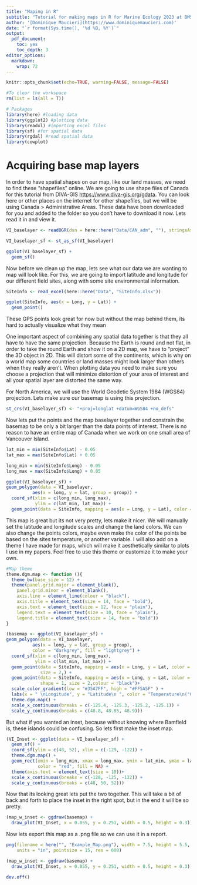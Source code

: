 ```yaml
---
title: "Maping in R"
subtitle: "Tutorial for making maps in R for Marine Ecology 2023 at BMSC"
author: '[Dominique Maucieri](https://www.dominiquemaucieri.com)'
date: "`r format(Sys.time(), '%d %B, %Y')`"
output: 
  pdf_document:
    toc: yes
    toc_depth: 3
editor_options: 
  markdown: 
    wrap: 72
---
```


```r

knitr::opts_chunk$set(echo=TRUE, warning=FALSE, message=FALSE)

#To clear the workspace
rm(list = ls(all = T))

# Packages
library(here) #loading data
library(ggplot2) #plotting data
library(readxl) #importing excel files
library(sf) #for spatial data
library(rgdal) #read spatial data
library(cowplot)

```


# Acquiring base map layers

In order to have spatial shapes on our map, like our land masses, we need to find these "shapefiles" online. We are going to use shape files of Canada for this tutorial from DIVA-GIS [https://www.diva-gis.org/gdata](https://www.diva-gis.org/gdata). You can look here or other places on the internet for other shapefiles, but we will be using Canada > Administrative Areas. These data have been downloaded for you and added to the folder so you don't have to download it now. Lets read it in and view it.

```r

VI_baselayer <- readOGR(dsn = here::here("Data/CAN_adm", ""), stringsAsFactors = F)

VI_baselayer_sf <- st_as_sf(VI_baselayer)

ggplot(VI_baselayer_sf) +
  geom_sf() 

```

Now before we clean up the map, lets see what our data we are wanting to map will look like. For this, we are going to import latitude and longitude for our different field sites, along with some site environmental information.


```r

SiteInfo <- read_excel(here::here("Data", "SiteInfo.xlsx"))

ggplot(SiteInfo, aes(x = Long, y = Lat)) +
  geom_point()

```

These GPS points look great for now but without the map behind them, its hard to actually visualize what they mean

One important aspect of combining any spatial data together is that they all have to have the same projection. Because the Earth is round and not flat, in order to take the round Earth and show it on a 2D map, we have to "project" the 3D object in 2D. This will distort some of the continents, which is why on a world map some countries or land masses might look larger than others when they really aren't. When plotting data you need to make sure you choose a projection that will minimize distortion of your area of interest and all your spatial layer are distorted the same way. 

For North America, we will use the World Geodetic System 1984 (WGS84) projection. Lets make sure our basemap is using this projection. 

```r

st_crs(VI_baselayer_sf) <- "+proj=longlat +datum=WGS84 +no_defs"

```

Now lets put the points and the map baselayer together and constrain the basemap to be only a bit larger than the data points of interest. There is no reason to have an entire map of Canada when we work on one small area of Vancouver Island.


```r

lat_min = min(SiteInfo$Lat) - 0.05
lat_max = max(SiteInfo$Lat) + 0.05

long_min = min(SiteInfo$Long) - 0.05
long_max = max(SiteInfo$Long) + 0.05

ggplot(VI_baselayer_sf) +
geom_polygon(data = VI_baselayer, 
          aes(x = long, y = lat, group = group)) +
  coord_sf(xlim = c(long_min, long_max),
           ylim = c(lat_min, lat_max)) +
  geom_point(data = SiteInfo, mapping = aes(x = Long, y = Lat), color = "red") 

```


This map is great but its not very pretty, lets make it nicer. We will manually set the latitude and longitude scales and change the land colors. We can also change the points colors, maybe even make the color of the points be based on the sites temperature, or another variable. I will also add on a theme I have made for maps, which will make it aesthetically similar to plots I use in my papers. Feel free to use this theme or customize it to make your own. 

```r

#Map theme 
theme.dgm.map <- function (){
  theme_bw(base_size = 12) +
  theme(panel.grid.major = element_blank(),
    panel.grid.minor = element_blank(),
    axis.line = element_line(colour = "black"),
    axis.title = element_text(size = 14, face = "bold"),
    axis.text = element_text(size = 12, face = "plain"),
    legend.text = element_text(size = 10, face = "plain"),
    legend.title = element_text(size = 14, face = "bold")) 
}

(basemap <- ggplot(VI_baselayer_sf) +
geom_polygon(data = VI_baselayer, 
          aes(x = long, y = lat, group = group), 
          color = "darkgrey", fill = "lightgrey") +
  coord_sf(xlim = c(long_min, long_max),
           ylim = c(lat_min, lat_max)) +
  geom_point(data = SiteInfo, mapping = aes(x = Long, y = Lat, color = Temp),
             size = 2,) + 
  geom_point(data = SiteInfo, mapping = aes(x = Long, y = Lat, color = Temp),
             shape = 1, size = 2,colour = "black")+
  scale_color_gradient(low = "#35A7FF", high = "#FF5A5F" ) +
  labs(x = " \nLongitude", y = "Latitude\n ", color = "Temperature\n(°C)") +
  theme.dgm.map() +
  scale_x_continuous(breaks = c(-125.4, -125.3, -125.2, -125.1)) +
  scale_y_continuous(breaks = c(48.8, 48.85, 48.9)))

```


But what if you wanted an inset, because without knowing where Bamfield is, these islands could be confusing. So lets first make the inset map.

```r

(VI_Inset <- ggplot(data = VI_baselayer_sf) +
  geom_sf() +
  coord_sf(ylim = c(48, 52), xlim = c(-129, -122)) +
  theme.dgm.map() +
  geom_rect(xmin = long_min, xmax = long_max, ymin = lat_min, ymax = lat_max,
            color = "red", fill = NA) +
  theme(axis.text = element_text(size = 10))+
  scale_x_continuous(breaks = c(-128, -125, -122)) +
  scale_y_continuous(breaks = c(48, 50, 52)))

```

Now that its looking great lets put the two together. This will take a bit of back and forth to place the inset in the right spot, but in the end it will be so pretty.


```r

(map_w_inset <- ggdraw(basemap) +
  draw_plot(VI_Inset, x = 0.055, y = 0.251, width = 0.5, height = 0.3))

```

Now lets export this map as a .png file so we can use it in a report.

```r

png(filename = here("", "Example_Map.png"), width = 7.5, height = 5.5, 
    units = "in", pointsize = 15, res = 600)

(map_w_inset <- ggdraw(basemap) +
  draw_plot(VI_Inset, x = 0.055, y = 0.251, width = 0.5, height = 0.3))

dev.off()

```

